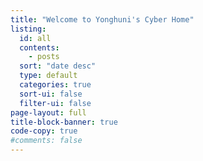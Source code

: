 ```yaml
---
title: "Welcome to Yonghuni's Cyber Home"
listing:
  id: all
  contents:
    - posts
  sort: "date desc"
  type: default
  categories: true
  sort-ui: false
  filter-ui: false
page-layout: full
title-block-banner: true
code-copy: true
#comments: false
---
```


